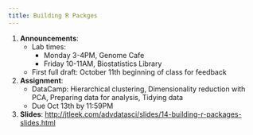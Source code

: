 ```yaml
---
title: Building R Packges
---
```


1. __Announcements__: 
    * Lab times: 
        * Monday 3-4PM, Genome Cafe
        * Friday 10-11AM, Biostatistics Library
    * First full draft: October 11th beginning of class for feedback
2. __Assignment__: 
    * DataCamp:  Hierarchical clustering,  Dimensionality reduction with PCA, Preparing data for analysis, Tidying data
    * Due Oct 13th by 11:59PM
3. __Slides__: [http://jtleek.com/advdatasci/slides/14-building-r-packages-slides.html](slides/14-building-r-packages-slides.html)
